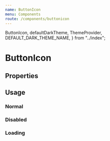 ```yaml
---
name: ButtonIcon
menu: Components
route: /components/buttonicon
---
```


  ButtonIcon,
  defaultDarkTheme,
  ThemeProvider,
  DEFAULT_DARK_THEME_NAME,
} from "../index";

# ButtonIcon

## Properties

<Props of={ButtonIcon} />

## Usage

### Normal

<Playground className={styles.exampleButtonIconsWrapper}>
  <ButtonIcon type="mail" />
  <ButtonIcon type="link" />
  <ButtonIcon type="chart" />
  <ButtonIcon type="markdown" viewBox="0 0 208 128" />
  <ButtonIcon type="search" />
  <ButtonIcon type="sendMax" />
  <ButtonIcon type="copyToClipboard" iconBackgroundColor="#2970ff" />
  <ButtonIcon
    type="accounts"
    className={styles.blueButtonIcon}
    iconColor="white"
  />
  <ButtonIcon type="qr" iconColor="#2970ff" />
  <ButtonIcon
    type="plus"
    className={styles.blueButtonIcon}
    iconColor="#f7f8f9"
  />
  <ButtonIcon
    type="cancel"
    className={styles.darkBlueButtonIcon}
    iconColor="#f7f8f9"
  />
  <ButtonIcon type="refresh" iconColor="#3D5873" />
  <ButtonIcon type="searchBlock" />
</Playground>

### Disabled

<Playground className={styles.exampleButtonIconsWrapper}>
  <ButtonIcon type="mail" disabled />
  <ButtonIcon type="link" disabled />
  <ButtonIcon type="chart" disabled />
  <ButtonIcon type="markdown" viewBox="0 0 208 128" disabled />
  <ButtonIcon type="search" disabled />
  <ButtonIcon type="sendMax" disabled />
  <ButtonIcon type="copyToClipboard" disabled />
  <ButtonIcon type="accounts" disabled />
  <ButtonIcon type="qr" disabled />
  <ButtonIcon type="plus" disabled iconColor="#f7f8f9" />
  <ButtonIcon type="cancel" disabled iconColor="#f7f8f9" />
  <ButtonIcon type="refresh" disabled iconColor="#3D5873" />
  <ButtonIcon type="searchBlock" disabled />
</Playground>

### Loading

<Playground>
  <ButtonIcon type="mail" loading />
</Playground>
